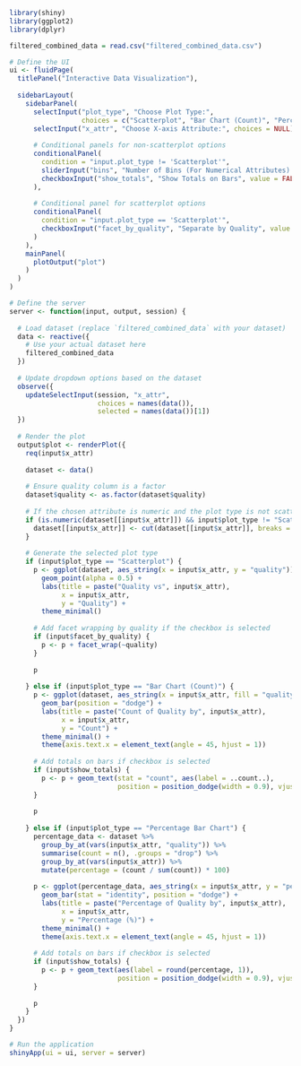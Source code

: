 ```r
library(shiny)
library(ggplot2)
library(dplyr)
```


```r
filtered_combined_data = read.csv("filtered_combined_data.csv")

# Define the UI
ui <- fluidPage(
  titlePanel("Interactive Data Visualization"),
  
  sidebarLayout(
    sidebarPanel(
      selectInput("plot_type", "Choose Plot Type:", 
                  choices = c("Scatterplot", "Bar Chart (Count)", "Percentage Bar Chart")),
      selectInput("x_attr", "Choose X-axis Attribute:", choices = NULL),
      
      # Conditional panels for non-scatterplot options
      conditionalPanel(
        condition = "input.plot_type != 'Scatterplot'",
        sliderInput("bins", "Number of Bins (For Numerical Attributes):", min = 2, max = 10, value = 5),
        checkboxInput("show_totals", "Show Totals on Bars", value = FALSE)
      ),
      
      # Conditional panel for scatterplot options
      conditionalPanel(
        condition = "input.plot_type == 'Scatterplot'",
        checkboxInput("facet_by_quality", "Separate by Quality", value = FALSE)
      )
    ),
    mainPanel(
      plotOutput("plot")
    )
  )
)

# Define the server
server <- function(input, output, session) {
  
  # Load dataset (replace `filtered_combined_data` with your dataset)
  data <- reactive({
    # Use your actual dataset here
    filtered_combined_data
  })
  
  # Update dropdown options based on the dataset
  observe({
    updateSelectInput(session, "x_attr", 
                      choices = names(data()), 
                      selected = names(data())[1])
  })
  
  # Render the plot
  output$plot <- renderPlot({
    req(input$x_attr)
    
    dataset <- data()
    
    # Ensure quality column is a factor
    dataset$quality <- as.factor(dataset$quality)
    
    # If the chosen attribute is numeric and the plot type is not scatterplot, bin it
    if (is.numeric(dataset[[input$x_attr]]) && input$plot_type != "Scatterplot") {
      dataset[[input$x_attr]] <- cut(dataset[[input$x_attr]], breaks = input$bins, include.lowest = TRUE)
    }
    
    # Generate the selected plot type
    if (input$plot_type == "Scatterplot") {
      p <- ggplot(dataset, aes_string(x = input$x_attr, y = "quality")) +
        geom_point(alpha = 0.5) +
        labs(title = paste("Quality vs", input$x_attr), 
             x = input$x_attr, 
             y = "Quality") +
        theme_minimal()
      
      # Add facet wrapping by quality if the checkbox is selected
      if (input$facet_by_quality) {
        p <- p + facet_wrap(~quality)
      }
      
      p
      
    } else if (input$plot_type == "Bar Chart (Count)") {
      p <- ggplot(dataset, aes_string(x = input$x_attr, fill = "quality")) +
        geom_bar(position = "dodge") +
        labs(title = paste("Count of Quality by", input$x_attr), 
             x = input$x_attr, 
             y = "Count") +
        theme_minimal() +
        theme(axis.text.x = element_text(angle = 45, hjust = 1))
      
      # Add totals on bars if checkbox is selected
      if (input$show_totals) {
        p <- p + geom_text(stat = "count", aes(label = ..count..), 
                           position = position_dodge(width = 0.9), vjust = -0.5)
      }
      
      p
      
    } else if (input$plot_type == "Percentage Bar Chart") {
      percentage_data <- dataset %>%
        group_by_at(vars(input$x_attr, "quality")) %>%
        summarise(count = n(), .groups = "drop") %>%
        group_by_at(vars(input$x_attr)) %>%
        mutate(percentage = (count / sum(count)) * 100)
      
      p <- ggplot(percentage_data, aes_string(x = input$x_attr, y = "percentage", fill = "quality")) +
        geom_bar(stat = "identity", position = "dodge") +
        labs(title = paste("Percentage of Quality by", input$x_attr), 
             x = input$x_attr, 
             y = "Percentage (%)") +
        theme_minimal() +
        theme(axis.text.x = element_text(angle = 45, hjust = 1))
      
      # Add totals on bars if checkbox is selected
      if (input$show_totals) {
        p <- p + geom_text(aes(label = round(percentage, 1)), 
                           position = position_dodge(width = 0.9), vjust = -0.5)
      }
      
      p
    }
  })
}

# Run the application
shinyApp(ui = ui, server = server)

```

